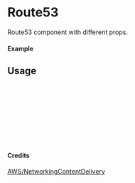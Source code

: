 
<Meta of={Route53} title="AWS/NetworkingContentDelivery/Route53" />

# Route53

Route53 component with different props.

#### Example

<Canvas of={Route53.Primary} />

## Usage

```ts
import { Route53 } from "yadl-ui";

const Example = () => {
  return (
      <Route53 />
  );
};

export default Example;
```

#### Credits
[AWS/NetworkingContentDelivery](https://aws-icons.com/)
